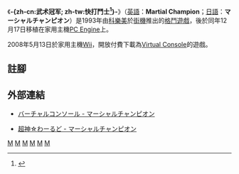 {{NoteTA
|T=zh-cn:武术冠军; zh-tw:快打鬥士
|G1=Games
|1=zh-cn:武术冠军; zh-tw:快打鬥士
}}

《'''-{zh-cn:武术冠军; zh-tw:快打鬥士<ref>{{Cite magazine |journal=電視遊樂報導 |title =快打鬥士(標題與內文與P.109《閃電鬥士》（[[日語|日語]]：フラッシュハイダース／[[英語|英語]]：Flash Hiders）錯置)|issue=128|url= |location= |publisher=尖端出版社 |page=108 |date=1994-01-28 |isbn= }}</ref>}-'''》（[[英語|英語]]：'''Martial Champion'''；[[日語|日語]]：'''マーシャルチャンピオン'''）是1993年由[[科樂美|科樂美]]於[[街機|街機]]推出的[[格鬥遊戲|格鬥遊戲]]，後於同年12月17日移植在家用主機[[PC_Engine|PC Engine]]上。

2008年5月13日於家用主機[[Wii|Wii]]，開放付費下載為[[Virtual_Console|Virtual Console]]的遊戲。

== 註腳 ==
{{reflist}}

==外部連結==
*{{ja}}[http://www.konami.jp/products/dl_wii_marsyal_vc/ バーチャルコンソール - マーシャルチャンピオン] {{Wayback|url=http://www.konami.jp/products/dl_wii_marsyal_vc/ |date=20090527101513 }}
*{{ja}}[http://choujin.50webs.com/minor/martialchampion.htm 超神☆わーるど - マーシャルチャンピオン] {{Wayback|url=http://choujin.50webs.com/minor/martialchampion.htm |date=20160410161344 }}

{{Videogame-stub}}

[[Category:1993年电子游戏|M]]
[[Category:科樂美遊戲|M]]
[[Category:格鬥遊戲|M]]
[[Category:街機遊戲|M]]
[[Category:PC_Engine遊戲|M]]
[[Category:Wii_Virtual_Console游戏|M]]